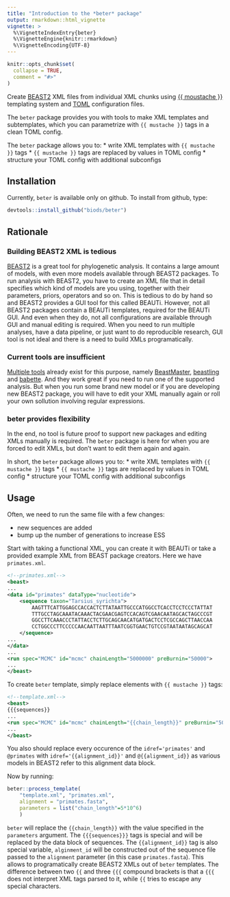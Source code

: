 ```yaml
---
title: "Introduction to the *beter* package"
output: rmarkdown::html_vignette
vignette: >
  %\VignetteIndexEntry{beter}
  %\VignetteEngine{knitr::rmarkdown}
  %\VignetteEncoding{UTF-8}
---
```


```r
knitr::opts_chunk$set(
  collapse = TRUE,
  comment = "#>"
)
```


Create [BEAST2](https://www.beast2.org/) XML files from individual XML chunks using [{{ moustache }}](https://mustache.github.io/) templating system and [TOML](https://github.com/toml-lang/toml) configuration files.

The `beter` package provides you with tools to make XML templates and subtemplates, which you can parametrize with `{{ mustache }}` tags in a clean TOML config.

The `beter` package allows you to:
* write XML templates with `{{ mustache }}` tags
* `{{ mustache }}` tags are replaced by values in TOML config
* structure your TOML config with additional subconfigs


## Installation

Currently, `beter` is available only on github. To install from github, type:
```r
devtools::install_github("biods/beter")
```

## Rationale

### Building BEAST2 XML is tedious
[BEAST2](https://www.beast2.org/) is a great tool for phylogenetic analysis.
It contains a large amount of models, with even more models available through BEAST2 packages.
To run analysis with BEAST2, you have to create an XML file that in detail specifies which kind of models are you using, together with their parameters, priors, operators and so on.
This is tedious to do by hand so and BEAST2 provides a GUI tool for this called BEAUTi.
However, not all BEAST2 packages contain a BEAUTi templates, required for the BEAUTi GUI.
And even when they do, not all configurations are available through GUI and manual editing is required.
When you need to run multiple analyses, have a data pipeline, or just want to do reproducible research, GUI tool is not ideal and there is a need to build XMLs programatically.

### Current tools are insufficient

[Multiple tools](http://www.beast2.org/2018/03/09/10-ways-to-generate-beast-xml.html) already exist for this purpose, namely [BeastMaster](http://phylo.wikidot.com/beastmaster), [beastling](https://beastling.readthedocs.io) and [babette](https://github.com/ropensci/babette).
And they work great if you need to run one of the supported analysis.
But when you run some brand new model or if you are developing new BEAST2 package, you will have to edit your XML manually again or roll your own sollution involving regular expressions.

### beter provides flexibility 

In the end, no tool is future proof to support new packages and editing XMLs manually is required.
The `beter` package is here for when you are forced to edit XMLs, but don't want to edit them again and again.

In short, the `beter` package allows you to:
* write XML templates with `{{ mustache }}` tags
* `{{ mustache }}` tags are replaced by values in TOML config
* structure your TOML config with additional subconfigs

## Usage
Often, we need to run the same file with a few changes:

* new sequences are added
* bump up the number of generations to increase ESS

Start with taking a functional XML, you can create it with BEAUTi or take a provided example XML from BEAST package creators.
Here we have `primates.xml`.
```xml
<!--primates.xml-->
<beast>
...
<data id="primates" dataType="nucleotide">
    <sequence taxon="Tarsius_syrichta">
        AAGTTTCATTGGAGCCACCACTCTTATAATTGCCCATGGCCTCACCTCCTCCCTATTAT
        TTTGCCTAGCAAATACAAACTACGAACGAGTCCACAGTCGAACAATAGCACTAGCCCGT
        GGCCTTCAAACCCTATTACCTCTTGCAGCAACATGATGACTCCTCGCCAGCTTAACCAA
        CCTGGCCCTTCCCCCAACAATTAATTTAATCGGTGAACTGTCCGTAATAATAGCAGCAT
    </sequence>
...
</data>
...
<run spec="MCMC" id="mcmc" chainLength="5000000" preBurnin="50000">
...
</beast>
```
To create `beter` template, simply replace elements with `{{ mustache }}` tags:

```xml
<!--template.xml-->
<beast>
{{{sequences}}
...
<run spec="MCMC" id="mcmc" chainLength="{{chain_length}}" preBurnin="50000">
...
</beast>
```

You also should replace every occurence of the `idref='primates'` and `@primates` with `idref='{{alignment_id}}'` and `@{{alignment_id}}` as various models in BEAST2 refer to this
alignment data block.

Now by running:
```r
beter::process_template(
    "template.xml", "primates.xml",
    alignment = "primates.fasta",
    parameters = list("chain_length"=5*10^6)
    )
```

`beter` will replace the `{{chain_length}}` with the value specified in the `parameters` argument.
The `{{{sequences}}}` tags is special and will be replaced by the data block of sequences.
The `{{alignment_id}}` tag is also special variable, `alginment_id` will be constructed out of the sequence file passed to the `alignment` parameter (in this case `primates.fasta`).
This allows to programatically create BEAST2 XMLs out of `beter` templates.
The difference between two `{{` and three `{{{` compound brackets is that a `{{{` does not interpret XML tags parsed to it, while `{{` tries to escape any special characters.
